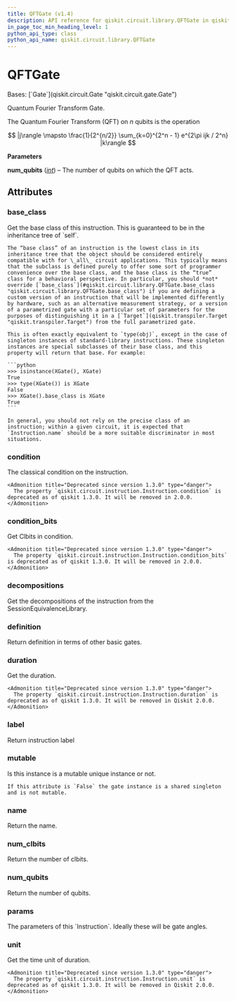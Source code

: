 ```yaml
---
title: QFTGate (v1.4)
description: API reference for qiskit.circuit.library.QFTGate in qiskit v1.4
in_page_toc_min_heading_level: 1
python_api_type: class
python_api_name: qiskit.circuit.library.QFTGate
---
```


# QFTGate

<Class id="qiskit.circuit.library.QFTGate" isDedicatedPage={true} github="https://github.com/Qiskit/qiskit/tree/stable/1.4/qiskit/circuit/library/basis_change/qft.py#L282-L316" signature="qiskit.circuit.library.QFTGate(num_qubits)" modifiers="class">
  Bases: [`Gate`](qiskit.circuit.Gate "qiskit.circuit.gate.Gate")

  Quantum Fourier Transform Gate.

  The Quantum Fourier Transform (QFT) on $n$ qubits is the operation

$$
|j\rangle \mapsto \frac{1}{2^{n/2}} \sum_{k=0}^{2^n - 1} e^{2\pi ijk / 2^n} |k\rangle
$$

  **Parameters**

  **num\_qubits** ([*int*](https://docs.python.org/3/library/functions.html#int "(in Python v3.14)")) – The number of qubits on which the QFT acts.

  ## Attributes

  ### base\_class

  <Attribute id="qiskit.circuit.library.QFTGate.base_class">
    Get the base class of this instruction. This is guaranteed to be in the inheritance tree of `self`.

    The “base class” of an instruction is the lowest class in its inheritance tree that the object should be considered entirely compatible with for \_all\_ circuit applications. This typically means that the subclass is defined purely to offer some sort of programmer convenience over the base class, and the base class is the “true” class for a behavioral perspective. In particular, you should *not* override [`base_class`](#qiskit.circuit.library.QFTGate.base_class "qiskit.circuit.library.QFTGate.base_class") if you are defining a custom version of an instruction that will be implemented differently by hardware, such as an alternative measurement strategy, or a version of a parametrized gate with a particular set of parameters for the purposes of distinguishing it in a [`Target`](qiskit.transpiler.Target "qiskit.transpiler.Target") from the full parametrized gate.

    This is often exactly equivalent to `type(obj)`, except in the case of singleton instances of standard-library instructions. These singleton instances are special subclasses of their base class, and this property will return that base. For example:

    ```python
    >>> isinstance(XGate(), XGate)
    True
    >>> type(XGate()) is XGate
    False
    >>> XGate().base_class is XGate
    True
    ```

    In general, you should not rely on the precise class of an instruction; within a given circuit, it is expected that `Instruction.name` should be a more suitable discriminator in most situations.
  </Attribute>

  ### condition

  <Attribute id="qiskit.circuit.library.QFTGate.condition">
    The classical condition on the instruction.

    <Admonition title="Deprecated since version 1.3.0" type="danger">
      The property `qiskit.circuit.instruction.Instruction.condition` is deprecated as of qiskit 1.3.0. It will be removed in 2.0.0.
    </Admonition>
  </Attribute>

  ### condition\_bits

  <Attribute id="qiskit.circuit.library.QFTGate.condition_bits">
    Get Clbits in condition.

    <Admonition title="Deprecated since version 1.3.0" type="danger">
      The property `qiskit.circuit.instruction.Instruction.condition_bits` is deprecated as of qiskit 1.3.0. It will be removed in 2.0.0.
    </Admonition>
  </Attribute>

  ### decompositions

  <Attribute id="qiskit.circuit.library.QFTGate.decompositions">
    Get the decompositions of the instruction from the SessionEquivalenceLibrary.
  </Attribute>

  ### definition

  <Attribute id="qiskit.circuit.library.QFTGate.definition">
    Return definition in terms of other basic gates.
  </Attribute>

  ### duration

  <Attribute id="qiskit.circuit.library.QFTGate.duration">
    Get the duration.

    <Admonition title="Deprecated since version 1.3.0" type="danger">
      The property `qiskit.circuit.instruction.Instruction.duration` is deprecated as of qiskit 1.3.0. It will be removed in Qiskit 2.0.0.
    </Admonition>
  </Attribute>

  ### label

  <Attribute id="qiskit.circuit.library.QFTGate.label">
    Return instruction label
  </Attribute>

  ### mutable

  <Attribute id="qiskit.circuit.library.QFTGate.mutable">
    Is this instance is a mutable unique instance or not.

    If this attribute is `False` the gate instance is a shared singleton and is not mutable.
  </Attribute>

  ### name

  <Attribute id="qiskit.circuit.library.QFTGate.name">
    Return the name.
  </Attribute>

  ### num\_clbits

  <Attribute id="qiskit.circuit.library.QFTGate.num_clbits">
    Return the number of clbits.
  </Attribute>

  ### num\_qubits

  <Attribute id="qiskit.circuit.library.QFTGate.num_qubits">
    Return the number of qubits.
  </Attribute>

  ### params

  <Attribute id="qiskit.circuit.library.QFTGate.params">
    The parameters of this `Instruction`. Ideally these will be gate angles.
  </Attribute>

  ### unit

  <Attribute id="qiskit.circuit.library.QFTGate.unit">
    Get the time unit of duration.

    <Admonition title="Deprecated since version 1.3.0" type="danger">
      The property `qiskit.circuit.instruction.Instruction.unit` is deprecated as of qiskit 1.3.0. It will be removed in Qiskit 2.0.0.
    </Admonition>
  </Attribute>
</Class>

